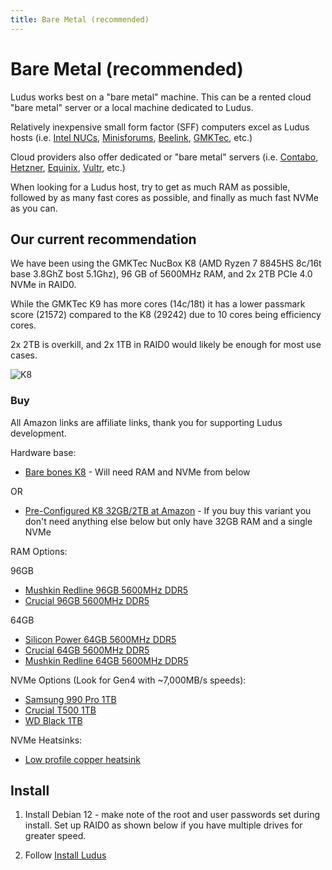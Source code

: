 ```yaml
---
title: Bare Metal (recommended)
---
```



# Bare Metal (recommended)

Ludus works best on a "bare metal" machine. This can be a rented cloud "bare metal" server or a local machine dedicated to Ludus.

Relatively inexpensive small form factor (SFF) computers excel as Ludus hosts (i.e. [Intel NUCs](https://www.intel.com/content/www/us/en/products/details/nuc.html), [Minisforums](https://store.minisforum.com/), [Beelink](https://www.bee-link.com/), [GMKTec](https://www.gmktec.com/), etc.)

Cloud providers also offer dedicated or "bare metal" servers (i.e. [Contabo](https://contabo.com/en/dedicated-servers/), [Hetzner](https://www.hetzner.com/dedicated-rootserver?country=us&ram_from=32), [Equinix](https://deploy.equinix.com/product/bare-metal/), [Vultr](https://www.vultr.com/products/bare-metal/), etc.)

When looking for a Ludus host, try to get as much RAM as possible, followed by as many fast cores as possible, and finally as much fast NVMe as you can.

## Our current recommendation

We have been using the GMKTec NucBox K8 (AMD Ryzen 7 8845HS 8c/16t base 3.8GhZ bost 5.1Ghz), 96 GB of 5600MHz RAM, and 2x 2TB PCIe 4.0 NVMe in RAID0.

While the GMKTec K9 has more cores (14c/18t) it has a lower passmark score (21572) compared to the K8 (29242) due to 10 cores being efficiency cores.

2x 2TB is overkill, and 2x 1TB in RAID0 would likely be enough for most use cases.

![K8](/img/hardware/k8.jpeg)

### Buy

All Amazon links are affiliate links, thank you for supporting Ludus development.

Hardware base:

- [Bare bones K8](https://www.gmktec.com/products/amd-ryzen-7-8845hs-mini-pc-nucbox-k8) - Will need RAM and NVMe from below

OR

- [Pre-Configured K8 32GB/2TB at Amazon](https://amzn.to/3QFonDx) - If you buy this variant you don't need anything else below but only have 32GB RAM and a single NVMe

RAM Options:

96GB

- [Mushkin Redline 96GB 5600MHz DDR5](https://amzn.to/4dar7Cm)
- [Crucial 96GB 5600MHz DDR5](https://amzn.to/3UvXofE)

64GB

- [Silicon Power 64GB 5600MHz DDR5](https://amzn.to/3JAjXKc)
- [Crucial 64GB 5600MHz DDR5](https://amzn.to/3QhebAM)
- [Mushkin Redline 64GB 5600MHz DDR5](https://amzn.to/4b4uDgh)

NVMe Options (Look for Gen4 with ~7,000MB/s speeds):

- [Samsung 990 Pro 1TB](https://amzn.to/3WeIH1P)
- [Crucial T500 1TB](https://amzn.to/49X3r1o)
- [WD Black 1TB](https://amzn.to/3xNpYAp)

NVMe Heatsinks:

- [Low profile copper heatsink](https://amzn.to/3WbxGhS)


## Install

1. Install Debian 12 - make note of the root and user passwords set during install. Set up RAID0 as shown below if you have multiple drives for greater speed.

<ReactPlayer playing controls url='/ludus/video/Debian_12_RAID0.mp4' width='100%' height='100%' />


2. Follow [Install Ludus](../quick-start/install-ludus)

